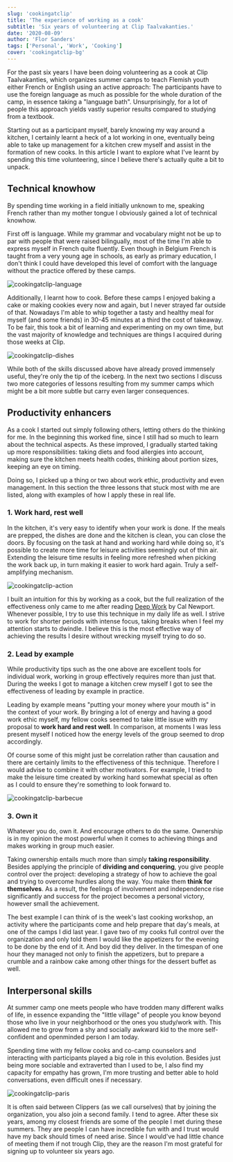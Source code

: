 ```yaml
---
slug: 'cookingatclip'
title: 'The experience of working as a cook'
subtitle: 'Six years of volunteering at Clip Taalvakanties.'
date: '2020-08-09'
author: 'Flor Sanders'
tags: ['Personal', 'Work', 'Cooking']
cover: 'cookingatclip-bg'
---
```


For the past six years I have been doing volunteering as a cook at Clip  Taalvakanties, which organizes summer camps to teach Flemish youth  either French or English using an active approach: The participants have to use the foreign language as much as possible for the whole duration  of the camp, in essence taking a "language bath". Unsurprisingly, for a  lot of people this approach yields vastly superior results compared to  studying from a textbook.

Starting out as a participant myself, barely knowing my way  around a kitchen, I certainly learnt a heck of a lot working in one,  eventually being able to take up management for a kitchen crew myself  and assist in the formation of new cooks. In this article I want to  explore what I've learnt by spending this time volunteering, since I  believe there's actually quite a bit to unpack.

## Technical knowhow

By spending time working in a field initially unknown to me, speaking French rather than my mother tongue I obviously gained a lot  of technical knowhow.

First off is language. While my grammar and vocabulary might not be up  to par with people that were raised bilingually, most of the time I'm  able to express myself in French quite fluently.             Even though in Belgium French is taught from a very young  age in schools, as early as primary education, I don't think I could  have developed this level of comfort with the language without the  practice offered by these camps.

![cookingatclip-language](cookingatclip.assets/cookingatclip-language.jpg) 

Additionally, I learnt how to cook. Before these camps I enjoyed baking a cake or making cookies every now and again, but I never strayed far  outside of that. Nowadays I'm able to whip together a tasty and healthy  meal for myself (and some friends) in 30-45 minutes at a third the cost  of takeaway. To be fair, this took a bit of learning and experimenting on my own time, but the vast majority of knowledge and techniques are  things I acquired during those weeks at Clip.

![cookingatclip-dishes](cookingatclip.assets/cookingatclip-dishes.jpg)

While both of the skills discussed above have already proved immensely useful, they're only the tip of the iceberg. In the next two sections I discuss two more categories of  lessons resulting from my summer camps which might be a bit more subtle  but carry even larger consequences.

## Productivity enhancers

As a cook I started out simply following others, letting  others do the thinking for me. In the beginning this worked fine, since I still had so much to learn about the technical aspects. As these improved, I gradually started taking up more  responsibilities: taking diets and food allergies into account, making  sure the kitchen meets health codes, thinking about portion sizes,  keeping an eye on timing.

Doing so, I picked up a thing or two about work ethic,  productivity and even management. In this section the three lessons that stuck most with me are listed, along with examples of how I apply these in real life.

### 1. Work hard, rest well

In the kitchen, it's very easy to identify when your work is done. If the meals are prepped, the dishes are done and the kitchen is  clean, you can close the doors. By focusing on the task at hand and working hard while doing so, it's possible to create more time for leisure activities seemingly  out of thin air. Extending the leisure time results in feeling more refreshed when picking the work back up, in turn making it easier to work hard  again. Truly a self-amplifying mechanism.

![cookingatclip-action](cookingatclip.assets/cookingatclip-action.jpg)

I built an intuition for this by working as a cook, but the  full realization of the effectiveness only came to me after reading [Deep Work](https://www.calnewport.com/books/deep-work/) by Cal Newport. Whenever possible, I try to use this technique in my daily  life as well. I strive to work for shorter periods with intense focus,  taking breaks when I feel my attention starts to dwindle. I believe this is the most effective way of achieving the  results I desire without wrecking myself trying to do so.

### 2. Lead by example

While productivity tips such as the one above are excellent  tools for individual work, working in group effectively requires more  than just that. During the weeks I got to manage a kitchen crew myself I got to see the effectiveness of leading by example in practice.

Leading by example means "putting your money where your  mouth is" in the context of your work.            By bringing a lot of energy and having a good work ethic  myself, my fellow cooks seemed to take little issue with my proposal to **work hard and rest well**. In comparison, at moments I was less present myself I  noticed how the energy levels of the group seemed to drop accordingly.          

Of course some of this might just be correlation rather than causation and there are certainly limits to the effectiveness of this  technique. Therefore I would advise to combine it with other  motivators. For example, I tried to make the leisure time created by  working hard somewhat special as often as I could to ensure they're  something to look forward to.

![cookingatclip-barbecue](cookingatclip.assets/cookingatclip-barbecue.jpg)

### 3. Own it

Whatever you do, own it. And encourage others to do the  same. Ownership is in my opinion the most powerful when it comes to  achieving things and makes working in group much easier.

Taking ownership entails much more than simply **taking responsibility**. Besides applying the principle of **dividing and conquering**, you give people control over the project: developing a strategy of how  to achieve the goal and trying to overcome hurdles along the way. You make them **think for themselves**. As a result, the feelings of involvement and independence  rise significantly and success for the project becomes a personal  victory, however small the achievement.

The best example I can think of is the week's last cooking  workshop, an activity where the participants come and help prepare that  day's meals, at one of the camps I did last year. I gave two of my cooks full control over the organization  and only told them I would like the appetizers for the evening to be  done by the end of it. And boy did they deliver. In the timespan of one hour they  managed not only to finish the appetizers, but to prepare a crumble and a rainbow cake among other things for the dessert buffet as well.

## Interpersonal skills

 At summer camp one meets people who have trodden many  different walks of life, in essence expanding the "little village" of  people you know beyond those who live in your neighborhood or the ones  you study/work with. This allowed me to grow from a shy and socially awkward kid  to the more self-confident and openminded person I am today.

Spending time with my fellow cooks and co-camp counselors  and interacting with participants played a big role in this evolution. Besides just being more sociable and extraverted than I used to be, I also find my capacity for empathy has grown, I'm more trusting and better able to hold conversations, even difficult ones if  necessary.

![cookingatclip-paris](cookingatclip.assets/cookingatclip-paris.jpg)

It is often said between Clippers (as we call ourselves)  that by joining the organization, you also join a second family. I tend  to agree. After these six years, among my closest friends are some of  the people I met during these summers. They are people I can have incredible fun with and I trust  would have my back should times of need arise. Since I would've had little chance of meeting them if not  trough Clip, they are the reason I'm most grateful for signing up to volunteer six years ago.